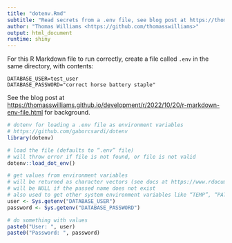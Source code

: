 ```yaml
---
title: "dotenv.Rmd"
subtitle: "Read secrets from a .env file, see blog post at https://thomasswilliams.github.io/development/r/2022/10/20/r-markdown-env-file.html"
author: "Thomas Williams <https://github.com/thomasswilliams>"
output: html_document
runtime: shiny
---
```


For this R Markdown file to run correctly, create a file called `.env` in the same directory, with contents:

```
DATABASE_USER=test_user
DATABASE_PASSWORD="correct horse battery staple"

```

See the blog post at <https://thomasswilliams.github.io/development/r/2022/10/20/r-markdown-env-file.html> for background.

```r
# dotenv for loading a .env file as environment variables
# https://github.com/gaborcsardi/dotenv
library(dotenv)

# load the file (defaults to “.env” file)
# will throw error if file is not found, or file is not valid
dotenv::load_dot_env()

# get values from environment variables
# will be returned as character vectors (see docs at https://www.rdocumentation.org/packages/base/versions/3.6.2/topics/Sys.getenv)
# will be NULL if the passed name does not exist
# also used to get other system environment variables like “TEMP”, “PATH”, "SHELL" etc.
user <- Sys.getenv("DATABASE_USER")
password <- Sys.getenv("DATABASE_PASSWORD")

# do something with values
paste0("User: ", user)
paste0("Password: ", password)
```
